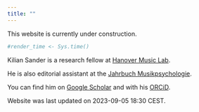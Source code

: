 ```yaml
---
title: ""
---
```


This website is currently under construction.

```r
#render_time <- Sys.time()
```
Kilian Sander is a research fellow at <a href="https://www.hml.hmtm-hannover.de/">Hanover Music Lab</a>.

He is also editorial assistant at the <a href="https://jbdgm.psychopen.eu/index.php/JBDGM/editorial_team">Jahrbuch Musikpsychologie</a>.

You can find him on <a href="https://scholar.google.com/citations?user=NsY6jwkAAAAJ&hl=de&oi=ao">Google Scholar</a> and with his <a href="https://orcid.org/0000-0003-3770-7483">ORCiD</a>.

Website was last updated on 2023-09-05 18:30 CEST.
